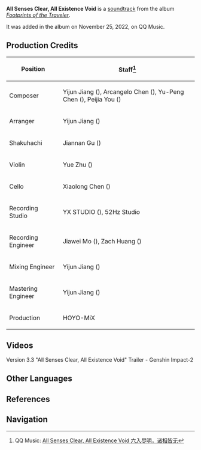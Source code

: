 {{Soundtrack Infobox
|title          = All Senses Clear, All Existence Void
|image          = Footprints of the Traveler.png
|album          = Footprints of the Traveler
|releaseDate    = 2022-11-25
|disc           =
|number         = 19
|featured       =
|featured2      =
|featured3      =
|featured_disc  =
|featured_disc2 =
|featured_disc3 =
|youtube_id     =
|spotify_id     =
|played_in      = Version Trailer
|during         = [https://youtu.be/oTIHLsa0bj0 Version 3.3 "All Senses Clear, All Existence Void" Trailer]
|domain         =
|previous       = Akasha Pulses, the Kalpa Flame Rises (Soundtrack)
|next           = The Exquisite Night Chimes (Soundtrack)
}}
'''All Senses Clear, All Existence Void''' is a [[soundtrack]] from the album ''[[Footprints of the Traveler]]''.

It was added in the album on November 25, 2022, on QQ Music.

==Production Credits==
{| class="wikitable" style="text-align:left; height:0.5em"
! Position
! Staff<ref>QQ Music: [https://y.qq.com/n/ryqq/songDetail/004GtqWA3QrzJN All Senses Clear, All Existence Void 六入尽明，诸相皆无]</ref>
|-
! Composer
| Yijun Jiang ({{zh|姜以君}}), Arcangelo Chen ({{zh|陈子敏}}), Yu-Peng Chen ({{zh|陈致逸}}), Peijia You ({{zh|尤裴佳}})
|-
! Arranger
| Yijun Jiang ({{zh|姜以君}})
|-
! Shakuhachi
| Jiannan Gu ({{zh|顾剑楠}})
|-
! Violin
| Yue Zhu ({{zh|朱玥}})
|-
! Cello
| Xiaolong Chen ({{zh|陈小龙}})
|-
! Recording Studio
| YX STUDIO ({{zh|上海音像公司录音棚}}), 52Hz Studio
|-
! Recording Engineer
| Jiawei Mo ({{zh|莫家伟}}), Zach Huang ({{zh|黄巍}})
|-
! Mixing Engineer
| Yijun Jiang ({{zh|姜以君}})
|-
! Mastering Engineer
| Yijun Jiang ({{zh|姜以君}})
|-
! Production
| HOYO-MiX
|}

==Videos==
<gallery hideaddbutton="true" captionalign="center">
Version 3.3 "All Senses Clear, All Existence Void" Trailer - Genshin Impact-2
</gallery>
<!--
==Trivia==
-->
==Other Languages==
{{Transclude|Version/3.3|Other Languages}}

==References==
{{Reflist}}

==Navigation==
{{Soundtrack Navbox|Footprints of the Traveler}}